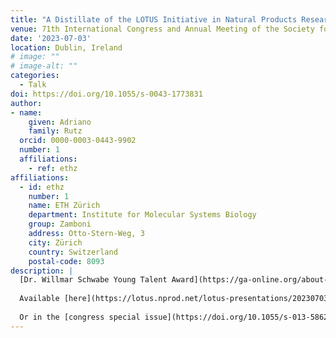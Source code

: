 ```yaml
---
title: "A Distillate of the LOTUS Initiative in Natural Products Research: Sharing Information, Building Knowledge, Extracting Wisdom"
venue: 71th International Congress and Annual Meeting of the Society for Medicinal Plant and Natural Product Research
date: '2023-07-03'
location: Dublin, Ireland
# image: ""
# image-alt: ""
categories:
  - Talk
doi: https://doi.org/10.1055/s-0043-1773831
author: 
- name: 
    given: Adriano 
    family: Rutz
  orcid: 0000-0003-0443-9902
  number: 1
  affiliations:
    - ref: ethz
affiliations:
  - id: ethz
    number: 1
    name: ETH Zürich
    department: Institute for Molecular Systems Biology
    group: Zamboni
    address: Otto-Stern-Weg, 3
    city: Zürich
    country: Switzerland
    postal-code: 8093
description: |
  [Dr. Willmar Schwabe Young Talent Award](https://ga-online.org/about-ga/awards/dr-willmar-schwabe-young-talent-prize/) lecture for the [LOTUS initiative](https://lotus.nprod.net/).
  
  Available [here](https://lotus.nprod.net/lotus-presentations/20230703_ga/20230703_ga.pdf).
  
  Or in the [congress special issue](https://doi.org/10.1055/s-013-58620).
---
```

